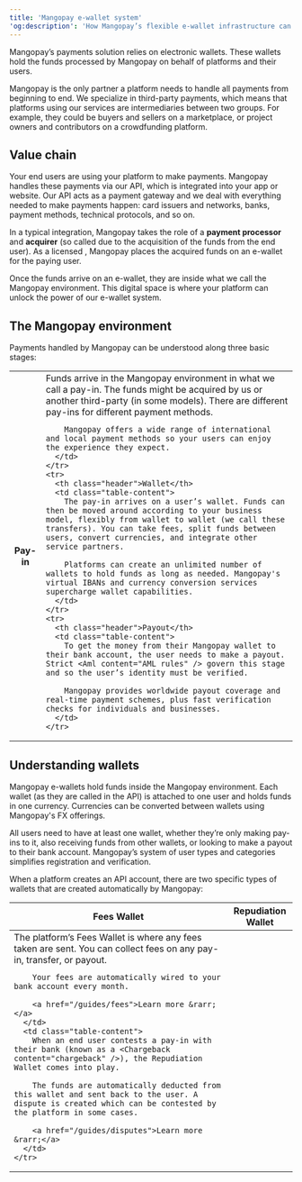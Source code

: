 ```yaml
---
title: 'Mangopay e-wallet system'  
'og:description': 'How Mangopay’s flexible e-wallet infrastructure can supercharge your payment flows.'  
---
```

  
  

Mangopay’s payments solution relies on electronic wallets. These wallets hold the funds processed by Mangopay on behalf of platforms and their users.  

Mangopay is the only partner a platform needs to handle all payments from beginning to end. We specialize in third-party payments, which means that platforms using our services are intermediaries between two groups. For example, they could be buyers and sellers on a marketplace, or project owners and contributors on a crowdfunding platform.  

## Value chain  

Your end users are using your platform to make payments. Mangopay handles these payments via our API, which is integrated into your app or website. Our API acts as a payment gateway and we deal with everything needed to make payments happen: card issuers and networks, banks, payment methods, technical protocols, and so on.   

In a typical integration, Mangopay takes the role of a **payment processor** and **acquirer** (so called due to the acquisition of the funds from the end user). As a licensed <Emi content="electronic money institution (EMI)" />, Mangopay places the acquired funds on an e-wallet for the paying user.  

Once the funds arrive on an e-wallet, they are inside what we call the Mangopay environment. This digital space is where your platform can unlock the power of our e-wallet system.  

## The Mangopay environment  

Payments handled by Mangopay can be understood along three basic stages:

<table class="header-column">
  <tbody>
    <tr>
      <th class="header">Pay-in</th>
      <td class="table-content">
        Funds arrive in the Mangopay environment in what we call a pay-in. The funds might be acquired by us or another third-party <Psp content="PSP" /> (in some models). There are different pay-ins for different payment methods.

        Mangopay offers a wide range of international and local payment methods so your users can enjoy the experience they expect.
      </td>
    </tr>
    <tr>
      <th class="header">Wallet</th>
      <td class="table-content">
        The pay-in arrives on a user’s wallet. Funds can then be moved around according to your business model, flexibly from wallet to wallet (we call these transfers). You can take fees, split funds between users, convert currencies, and integrate other service partners.

        Platforms can create an unlimited number of wallets to hold funds as long as needed. Mangopay's virtual IBANs and currency conversion services supercharge wallet capabilities. 
      </td>
    </tr>
    <tr>
      <th class="header">Payout</th>
      <td class="table-content">
        To get the money from their Mangopay wallet to their bank account, the user needs to make a payout. Strict <Aml content="AML rules" /> govern this stage and so the user’s identity must be verified.
        
        Mangopay provides worldwide payout coverage and real-time payment schemes, plus fast verification checks for individuals and businesses. 
      </td>
    </tr>
  </tbody>
</table>

## Understanding wallets  

Mangopay e-wallets hold funds inside the Mangopay environment. Each wallet (as they are called in the API) is attached to one user and holds funds in one currency. Currencies can be converted between wallets using Mangopay's FX offerings.  

All users need to have at least one wallet, whether they’re only making pay-ins to it, also receiving funds from other wallets, or looking to make a payout to their bank account. Mangopay’s system of user types and categories simplifies registration and verification.  

When a platform creates an API account, there are two specific types of wallets that are created automatically by Mangopay: 

<table>
  <thead>
    <tr>
      <th class="header">Fees Wallet</th>
      <th class="header">Repudiation Wallet</th>
    </tr>
  </thead>
  <tbody>
    <tr>
      <td class="table-content"> 
        The platform’s Fees Wallet is where any fees taken are sent. You can collect fees on any pay-in, transfer, or payout.  
        
        Your fees are automatically wired to your bank account every month.
        
        <a href="/guides/fees">Learn more &rarr;</a>
      </td>
      <td class="table-content"> 
        When an end user contests a pay-in with their bank (known as a <Chargeback content="chargeback" />), the Repudiation Wallet comes into play. 
        
        The funds are automatically deducted from this wallet and sent back to the user. A dispute is created which can be contested by the platform in some cases.
        
        <a href="/guides/disputes">Learn more &rarr;</a>
      </td>
    </tr>
  </tbody>
</table>